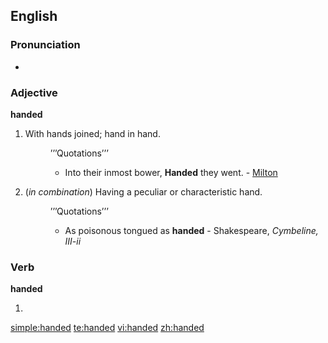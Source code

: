 {{see|-handed}}
==English==

===Pronunciation===
*{{audio|en-us-handed.ogg|Audio (US)}}


===Adjective===
'''handed'''

#With hands joined; hand in hand.
#:’’’Quotations’’’
#:*Into their inmost bower, '''Handed''' they went. - [[Milton]]
# (''in combination'') Having a peculiar or characteristic hand.
#:’’’Quotations’’’
#:*As poisonous tongued as '''handed''' - Shakespeare, ''Cymbeline, III-ii''

===Verb===
'''handed'''

# {{past of|hand}}

[[simple:handed]]
[[te:handed]]
[[vi:handed]]
[[zh:handed]]